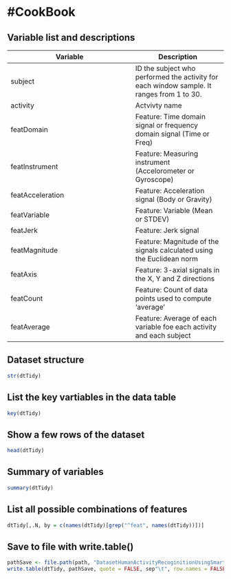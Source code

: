#CookBook
=========

Variable list and descriptions
------------------------------

Variable        | Description
----------------|------------
subject         | ID the subject who performed the activity for each window sample. It ranges from 1 to 30.
activity        | Actvivty name
featDomain      | Feature: Time domain signal or frequency domain signal (Time or Freq)
featInstrument  | Feature: Measuring instrument (Accelorometer or Gyroscope)
featAcceleration| Feature: Acceleration signal (Body or Gravity)
featVariable    | Feature: Variable (Mean or STDEV)
featJerk		| Feature: Jerk signal
featMagnitude   | Feature: Magnitude of the signals calculated using the Euclidean norm
featAxis		| Feature: 3-axial signals in the X, Y and Z directions
featCount		| Feature: Count of data points used to compute 'average'
featAverage		| Feature: Average of each variable foe each activity and each subject

Dataset structure
-----------------
```r
str(dtTidy)
```

List the key vartiables in the data table
-----------------------------------------
```r
key(dtTidy)
```

Show a few rows of the dataset
------------------------------
```r
head(dtTidy)
```

Summary of variables
--------------------
```r
summary(dtTidy)
````

List all possible combinations of features
------------------------------------------
```r
dtTidy[,.N, by = c(names(dtTidy)[grep("^feat", names(dtTidy))])]
```

Save to file with write.table()
-------------------------------
```r
pathSave <- file.path(path, "DatasetHumanActivityRecoginitionUsingSmartphones.txt")
write.table(dtTidy, pathSave, quote = FALSE, sep"\t", row.names = FALSE)
```
